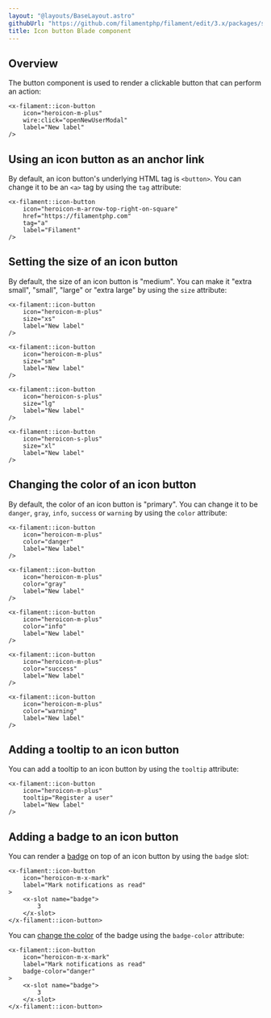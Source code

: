 ```yaml
---
layout: "@layouts/BaseLayout.astro"
githubUrl: "https://github.com/filamentphp/filament/edit/3.x/packages/support/docs/09-blade-components/02-icon-button.md"
title: Icon button Blade component
---
```


## Overview

The button component is used to render a clickable button that can perform an action:

```blade
<x-filament::icon-button
    icon="heroicon-m-plus"
    wire:click="openNewUserModal"
    label="New label"
/>
```

## Using an icon button as an anchor link

By default, an icon button's underlying HTML tag is `<button>`. You can change it to be an `<a>` tag by using the `tag` attribute:

```blade
<x-filament::icon-button
    icon="heroicon-m-arrow-top-right-on-square"
    href="https://filamentphp.com"
    tag="a"
    label="Filament"
/>
```

## Setting the size of an icon button

By default, the size of an icon button is "medium". You can make it "extra small", "small", "large" or "extra large" by using the `size` attribute:

```blade
<x-filament::icon-button
    icon="heroicon-m-plus"
    size="xs"
    label="New label"
/>

<x-filament::icon-button
    icon="heroicon-m-plus"
    size="sm"
    label="New label"
/>

<x-filament::icon-button
    icon="heroicon-s-plus"
    size="lg"
    label="New label"
/>

<x-filament::icon-button
    icon="heroicon-s-plus"
    size="xl"
    label="New label"
/>
```

## Changing the color of an icon button

By default, the color of an icon button is "primary". You can change it to be `danger`, `gray`, `info`, `success` or `warning` by using the `color` attribute:

```blade
<x-filament::icon-button
    icon="heroicon-m-plus"
    color="danger"
    label="New label"
/>

<x-filament::icon-button
    icon="heroicon-m-plus"
    color="gray"
    label="New label"
/>

<x-filament::icon-button
    icon="heroicon-m-plus"
    color="info"
    label="New label"
/>

<x-filament::icon-button
    icon="heroicon-m-plus"
    color="success"
    label="New label"
/>

<x-filament::icon-button
    icon="heroicon-m-plus"
    color="warning"
    label="New label"
/>
```

## Adding a tooltip to an icon button

You can add a tooltip to an icon button by using the `tooltip` attribute:

```blade
<x-filament::icon-button
    icon="heroicon-m-plus"
    tooltip="Register a user"
    label="New label"
/>
```

## Adding a badge to an icon button

You can render a [badge](badge) on top of an icon button by using the `badge` slot:

```blade
<x-filament::icon-button
    icon="heroicon-m-x-mark"
    label="Mark notifications as read"
>
    <x-slot name="badge">
        3
    </x-slot>
</x-filament::icon-button>
```

You can [change the color](badge#changing-the-color-of-the-badge) of the badge using the `badge-color` attribute:

```blade
<x-filament::icon-button
    icon="heroicon-m-x-mark"
    label="Mark notifications as read"
    badge-color="danger"
>
    <x-slot name="badge">
        3
    </x-slot>
</x-filament::icon-button>
```
